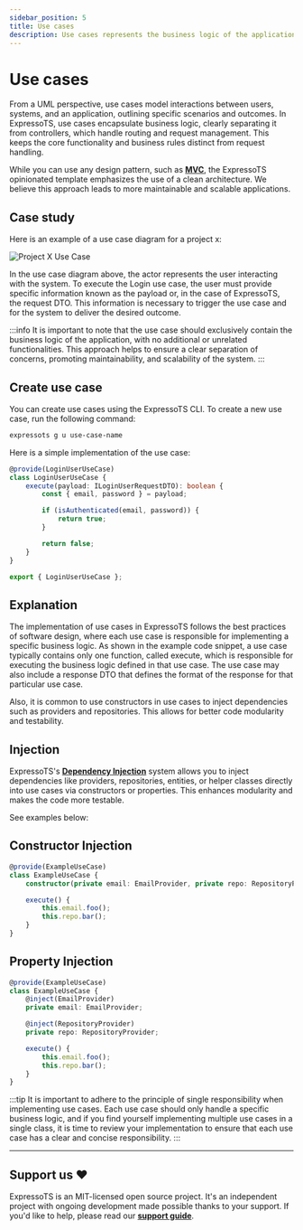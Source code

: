 ```yaml
---
sidebar_position: 5
title: Use cases
description: Use cases represents the business logic of the application.
---
```



# Use cases

From a UML perspective, use cases model interactions between users, systems, and an application, outlining specific scenarios and outcomes.
In ExpressoTS, use cases encapsulate business logic, clearly separating it from controllers, which handle
routing and request management. This keeps the core functionality and business rules distinct from request handling.

While you can use any design pattern, such as **[MVC](./controller.mdx#patterns)**, the ExpressoTS opinionated template emphasizes
the use of a clean architecture. We believe this approach leads to more maintainable and scalable applications.

## Case study

Here is an example of a use case diagram for a project x:

<div style={{ textAlign: "center" }}>
    <img src={usecaseIMG} alt="Project X Use Case" />
</div>

In the use case diagram above, the actor represents the user interacting with the system. To execute the Login use case, the user must provide specific information known as the payload or, in the case of ExpressoTS, the request DTO. This information is necessary to trigger the use case and for the system to deliver the desired outcome.

:::info
It is important to note that the use case should exclusively contain the business logic of the application, with no additional or unrelated functionalities.
This approach helps to ensure a clear separation of concerns, promoting maintainability, and scalability of the system.
:::

## Create use case

You can create use cases using the ExpressoTS CLI. To create a new use case, run the following command:

```bash
expressots g u use-case-name
```

Here is a simple implementation of the use case:

```typescript title="Login User Use Case"
@provide(LoginUserUseCase)
class LoginUserUseCase {
    execute(payload: ILoginUserRequestDTO): boolean {
        const { email, password } = payload;

        if (isAuthenticated(email, password)) {
            return true;
        }

        return false;
    }
}

export { LoginUserUseCase };
```

## Explanation

The implementation of use cases in ExpressoTS follows the best practices of software design, where each use case is responsible for implementing a specific business logic. As shown in the example code snippet, a use case typically contains only one function, called execute, which is responsible for executing the business logic defined in that use case. The use case may also include a response DTO that defines the format of the response for that particular use case.

Also, it is common to use constructors in use cases to inject dependencies such as providers and repositories. This allows for better code modularity and testability.

## Injection

ExpressoTS's **[Dependency Injection](di.md)** system allows you to inject dependencies like providers, repositories, entities,
or helper classes directly into use cases via constructors or properties. This enhances modularity and makes the code more testable.

See examples below:

## Constructor Injection

```typescript title="Example of constructor injection in a use case"
@provide(ExampleUseCase)
class ExampleUseCase {
    constructor(private email: EmailProvider, private repo: RepositoryProvider) {}

    execute() {
        this.email.foo();
        this.repo.bar();
    }
}
```

## Property Injection

```typescript title="Example of property injection in a use case"
@provide(ExampleUseCase)
class ExampleUseCase {
    @inject(EmailProvider)
    private email: EmailProvider;

    @inject(RepositoryProvider)
    private repo: RepositoryProvider;

    execute() {
        this.email.foo();
        this.repo.bar();
    }
}
```

:::tip
It is important to adhere to the principle of single responsibility when implementing use cases. Each use case should only handle a specific business logic, and if you find yourself implementing multiple use cases in a single class, it is time to review your implementation to ensure that each use case has a clear and concise responsibility.
:::

---

## Support us ❤️

ExpressoTS is an MIT-licensed open source project. It's an independent project with ongoing development made possible thanks to your support.
If you'd like to help, please read our **[support guide](../support-us.mdx)**.
